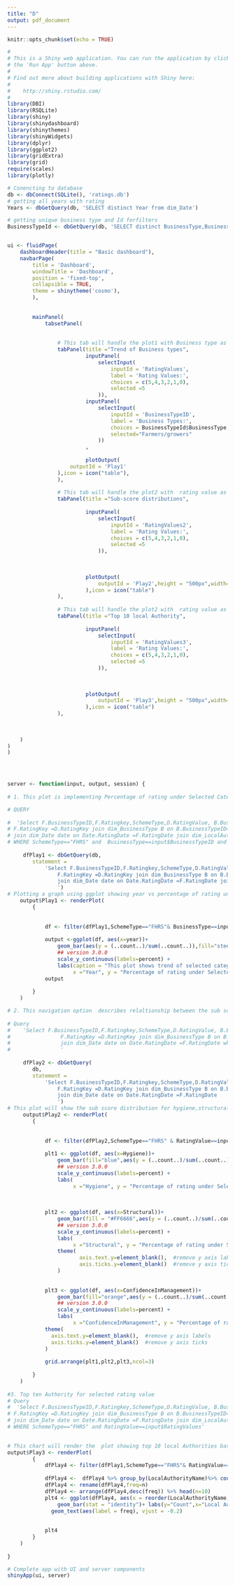 ```yaml
---
title: "D"
output: pdf_document
---
```


```r
knitr::opts_chunk$set(echo = TRUE)
```

```r
#
# This is a Shiny web application. You can run the application by clicking
# the 'Run App' button above.
#
# Find out more about building applications with Shiny here:
#
#    http://shiny.rstudio.com/
#
library(DBI)
library(RSQLite)
library(shiny)
library(shinydashboard)
library(shinythemes)
library(shinyWidgets)
library(dplyr)
library(ggplot2)
library(gridExtra)
library(grid)
require(scales)
library(plotly)

# Conencting to database
db <- dbConnect(SQLite(), 'ratings.db')
# getting all years with rating
Years <- dbGetQuery(db, 'SELECT distinct Year from dim_Date')

# getting unique business type and Id forfilters
BusinessTypeId <- dbGetQuery(db, 'SELECT distinct BusinessType,BusinessTypeID from dim_BusinessType')


ui <- fluidPage(
    dashboardHeader(title = "Basic dashboard"),
    navbarPage(
        title = 'Dashboard',
        windowTitle = 'Dashboard', 
        position = 'fixed-top', 
        collapsible = TRUE, 
        theme = shinytheme('cosmo'), 
        ),
   
    
        mainPanel(
            tabsetPanel(
                
                
                # This tab will handle the plot1 with Business type as a selector and rating value as another selector
                tabPanel(title ="Trend of Business types",
                         inputPanel(
                             selectInput(
                                 inputId = 'RatingValues',
                                 label = 'Rating Values:',
                                 choices = c(5,4,3,2,1,0),
                                 selected =5
                             )),
                         inputPanel(
                             selectInput(
                                 inputId = 'BusinessTypeID',
                                 label = 'Business Types:',
                                 choices = BusinessTypeId$BusinessType,
                                 selected="Farmers/growers"
                             ))
                         ,
                         
                         plotOutput(
                    outputId = 'Play1'
                ),icon = icon("table"),
                ),
                
                # This tab will handle the plot2 with  rating value as selector
                tabPanel(title ="Sub-score distributions",
                         
                         inputPanel(
                             selectInput(
                                 inputId = 'RatingValues2',
                                 label = 'Rating Values:',
                                 choices = c(5,4,3,2,1,0),
                                 selected =5
                             )),
                         
                         
                         
                         plotOutput(
                             outputId = 'Play2',height = "500px",width="100%"  
                         ),icon = icon("table")
                ),
           
                # This tab will handle the plot2 with  rating value as selector
                tabPanel(title ="Top 10 local Authority",
                         
                         inputPanel(
                             selectInput(
                                 inputId = 'RatingValues3',
                                 label = 'Rating Values:',
                                 choices = c(5,4,3,2,1,0),
                                 selected =5
                             )),
                         
                         
                         
                         plotOutput(
                             outputId = 'Play3',height = "500px",width="100%"  
                         ),icon = icon("table")
                ),
                
        
        
    )
)
)
    



server <- function(input, output, session) {
  
# 1. This plot is implementing Percentage of rating under Selected Category over the years

# QUERY
  
#  'Select F.BusinessTypeID,F.Ratingkey,SchemeType,D.RatingValue, B.BusinessType, Date.Year,L.LocalAuthorityName from fact_rating F join dim_RatingTypes D on 
# F.RatingKey =D.RatingKey join dim_BusinessType B on B.BusinessTypeID= F.BusinessTypeID
# join dim_Date date on Date.RatingDate =F.RatingDate join dim_LocalAuthority L on L.LocalAuthorityCode=F.LocalAuthorityCode 
# WHERE SchemeType=="FHRS" and  BusinessType==input$BusinessTypeID and RatingValue==input$RatingValues'
   
     dfPlay1 <- dbGetQuery(db,
        statement = 
            'Select F.BusinessTypeID,F.Ratingkey,SchemeType,D.RatingValue, B.BusinessType, Date.Year,L.LocalAuthorityName from fact_rating F join dim_RatingTypes D on 
                F.RatingKey =D.RatingKey join dim_BusinessType B on B.BusinessTypeID= F.BusinessTypeID
                join dim_Date date on Date.RatingDate =F.RatingDate join dim_LocalAuthority L on L.LocalAuthorityCode=F.LocalAuthorityCode
                ')
# Plotting a graph using ggplot showing year vs percentage of rating under each category  
    output$Play1 <- renderPlot(
        {
           
            
            df <- filter(dfPlay1,SchemeType=="FHRS"& BusinessType==input$BusinessTypeID & RatingValue==input$RatingValues)
            
            output <-ggplot(df, aes(x=year))+
                geom_bar(aes(y = (..count..)/sum(..count..)),fill="steelblue") + 
                ## version 3.0.0
                scale_y_continuous(labels=percent) +
                labs(caption = "This plot shows trend of selected category for a particular rating",
                     x ="Year", y = "Percentage of rating under Selected Category")
            output
               
        }
    )

# 2. This navigation option  describes relaltionship between the sub score distribution based on food authority rating value    
   
# Query
#    'Select F.BusinessTypeID,F.Ratingkey,SchemeType,D.RatingValue, B.BusinessType, F.Hygiene,F.Structural, F.ConfidenceInManagement from fact_rating F join dim_RatingTypes D on 
#                F.RatingKey =D.RatingKey join dim_BusinessType B on B.BusinessTypeID= F.BusinessTypeID
#                join dim_Date date on Date.RatingDate =F.RatingDate where SchemeType=="FHRS" & RatingValue==input$RatingValues2
#                '   
    
     dfPlay2 <- dbGetQuery(
        db,
        statement = 
            'Select F.BusinessTypeID,F.Ratingkey,SchemeType,D.RatingValue, B.BusinessType, F.Hygiene,F.Structural, F.ConfidenceInManagement from fact_rating F join dim_RatingTypes D on 
                F.RatingKey =D.RatingKey join dim_BusinessType B on B.BusinessTypeID= F.BusinessTypeID
                join dim_Date date on Date.RatingDate =F.RatingDate 
                ')
# This plot will show the sub score distribution for hygiene,structural and confidence in management for selected rating value    
     output$Play2 <- renderPlot(
        {
            
            
            df <- filter(dfPlay2,SchemeType=="FHRS" & RatingValue==input$RatingValues2)
            
            plt1 <- ggplot(df, aes(x=Hygiene))+
                geom_bar(fill="blue",aes(y = (..count..)/sum(..count..))) + 
                ## version 3.0.0
                scale_y_continuous(labels=percent) +
                labs(
                     x ="Hygiene", y = "Percentage of rating under Selection")
                
                
              
            plt2 <- ggplot(df, aes(x=Structural))+
                geom_bar(fill = "#FF6666",aes(y = (..count..)/sum(..count..))) + 
                ## version 3.0.0
                scale_y_continuous(labels=percent) +
                labs(
                     x ="Structural", y = "Percentage of rating under Selection")+
                theme(
                       axis.text.y=element_blank(),  #remove y axis labels
                       axis.ticks.y=element_blank()  #remove y axis ticks
                )
            
                
            plt3 <- ggplot(df, aes(x=ConfidenceInManagement))+
                geom_bar(fill="orange",aes(y = (..count..)/sum(..count..))) + 
                ## version 3.0.0
                scale_y_continuous(labels=percent) +
                labs(
                     x ="ConfidenceInManagement", y = "Percentage of rating under Selection") +
            theme(
              axis.text.y=element_blank(),  #remove y axis labels
              axis.ticks.y=element_blank()  #remove y axis ticks
            )
            
            grid.arrange(plt1,plt2,plt3,ncol=3)
            
        }
    )
    
#3. Top ten Authority for selected rating value
# Query
#  'Select F.BusinessTypeID,F.Ratingkey,SchemeType,D.RatingValue, B.BusinessType, Date.Year,L.LocalAuthorityName from fact_rating F join dim_RatingTypes D on 
# F.RatingKey =D.RatingKey join dim_BusinessType B on B.BusinessTypeID= F.BusinessTypeID
# join dim_Date date on Date.RatingDate =F.RatingDate join dim_LocalAuthority L on L.LocalAuthorityCode=F.LocalAuthorityCode 
# WHERE SchemeType=="FHRS" and RatingValue==input$RatingValues'     
     

# This chart will render the  plot showing top 10 local Authorities based on rating at each level
output$Play3 <- renderPlot(
        {
            dfPlay4 <- filter(dfPlay1,SchemeType=="FHRS"& RatingValue==input$RatingValues3)
                      
            dfPlay4 <-  dfPlay4 %>% group_by(LocalAuthorityName)%>% count(vars='LocalAuthorityName')
            dfPlay4 <- rename(dfPlay4,freq=n)
            dfPlay4 <- arrange(dfPlay4,desc(freq)) %>% head(n=10)
            plt4 <- ggplot(dfPlay4, aes(x = reorder(LocalAuthorityName, - freq), y = freq ))+
                geom_bar(stat = "identity")+ labs(y="Count",x="Local Authority Name") +
              geom_text(aes(label = freq), vjust = -0.2)
            
            
            plt4
        }
    )
    
}

# Complete app with UI and server components
shinyApp(ui, server)


```
